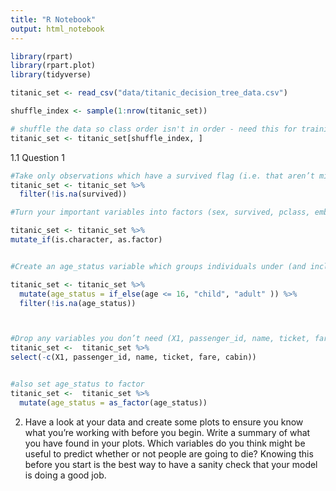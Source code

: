 ```yaml
---
title: "R Notebook"
output: html_notebook
---
```


```r
library(rpart)
library(rpart.plot)
library(tidyverse)


```


```r
titanic_set <- read_csv("data/titanic_decision_tree_data.csv")

shuffle_index <- sample(1:nrow(titanic_set))

# shuffle the data so class order isn't in order - need this for training/testing split later on 
titanic_set <- titanic_set[shuffle_index, ]
```



1.1 Question 1



```r
#Take only observations which have a survived flag (i.e. that aren’t missing)
titanic_set <- titanic_set %>% 
  filter(!is.na(survived))

#Turn your important variables into factors (sex, survived, pclass, embarkation)

titanic_set <- titanic_set %>% 
mutate_if(is.character, as.factor)


#Create an age_status variable which groups individuals under (and including) 16 years of age into a category called “child” category and those over 16 into a category called “adult”.

titanic_set <- titanic_set %>% 
  mutate(age_status = if_else(age <= 16, "child", "adult" )) %>% 
  filter(!is.na(age_status))



#Drop any variables you don’t need (X1, passenger_id, name, ticket, far, cabin)
titanic_set <-  titanic_set %>% 
select(-c(X1, passenger_id, name, ticket, fare, cabin))


#also set age_status to factor
titanic_set <-  titanic_set %>% 
  mutate(age_status = as_factor(age_status))


```


2. Have a look at your data and create some plots to ensure you know what you’re working with before you begin. Write a summary of what you have found in your plots. Which variables do you think might be useful to predict whether or not people are going to die? Knowing this before you start is the best way to have a sanity check that your model is doing a good job.

```r



```


